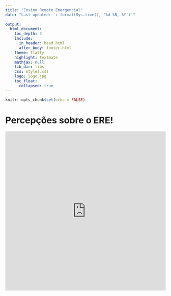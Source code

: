 ```yaml
---
title: "Ensino Remoto Emergencial"
date: "Last updated: `r format(Sys.time(), '%d %B, %Y')`"
    
output:
  html_document:
    toc_depth: 3
    include:
      in_header: head.html
      after_body: footer.html
    theme: flatly
    highlight: textmate
    mathjax: null
    lib_dir: libs
    css: styles.css
    logo: logo.jpg
    toc_float:
      collapsed: true
---
```


```r
knitr::opts_chunk$set(echo = FALSE)
```

# Percepções sobre o ERE! {.tabset}

<iframe width="100%" height="500" src="https://www.youtube.com/embed/AkdM0YRz_j0" frameborder="0" allow="accelerometer; autoplay; encrypted-media; gyroscope; picture-in-picture" allowfullscreen></iframe>
